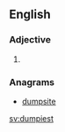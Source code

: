==English==

===Adjective===
{{head|en|adjective superlative form}}

# {{en-superlative of|dumpy}}

===Anagrams===
* [[dumpsite#English|dumpsite]]

[[sv:dumpiest]]